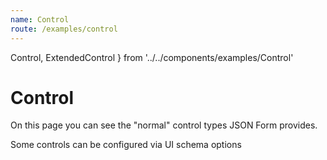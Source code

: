 ```yaml
---
name: Control
route: /examples/control
---
```


  Control, 
  ExtendedControl 
} from '../../components/examples/Control'

# Control

On this page you can see the "normal" control types JSON Form provides.

<Control />

Some controls can be configured via UI schema options

<ExtendedControl />